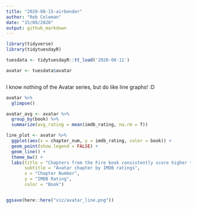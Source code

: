 ```yaml
---
title: "2020-08-15-airbender"
author: "Rob Coleman"
date: "15/08/2020"
output: github_markdown
---
```



```r
library(tidyverse)
library(tidytuesdayR)

tuesdata <- tidytuesdayR::tt_load('2020-08-11')

avatar <- tuesdata$avatar



```


I know nothing of the Avatar series, but do like line graphs! :D

```r
avatar %>% 
  glimpse()

avatar_avg <- avatar %>% 
  group_by(book) %>% 
  summarize(avg_rating = mean(imdb_rating, na.rm = T))

line_plot <- avatar %>% 
  ggplot(aes(x = chapter_num, y = imdb_rating, color = book)) +
  geom_point(show.legend = FALSE) +
  geom_line() +
  theme_bw() +
  labs(title = "Chapters from the Fire book consistently score higher than Earth and Water with few exceptions",
       subtitle = "Avatar chapter by IMDB ratings",
       x = "Chapter Number",
       y = "IMDB Rating",
       color = "Book")


ggsave(here::here("viz/avatar_line.png"))



```

